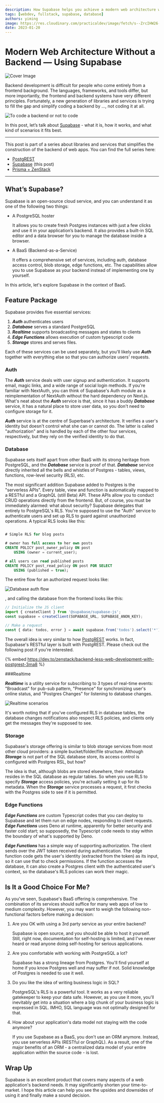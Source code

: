 ```yaml
---
description: How Supabase helps you achieve a modern web architecture without implementing a backend.
tags: [webdev, fullstack, supabase, database]
authors: yiming
image: https://res.cloudinary.com/practicaldev/image/fetch/s--ZrcIHW26--/c_imagga_scale,f_auto,fl_progressive,h_420,q_auto,w_1000/https://dev-to-uploads.s3.amazonaws.com/uploads/articles/a8kwh78d3n6jixte3qc1.png
date: 2023-01-20
---
```


# Modern Web Architecture Without a Backend — Using Supabase

![Cover Image](https://res.cloudinary.com/practicaldev/image/fetch/s--ZrcIHW26--/c_imagga_scale,f_auto,fl_progressive,h_420,q_auto,w_1000/https://dev-to-uploads.s3.amazonaws.com/uploads/articles/a8kwh78d3n6jixte3qc1.png)

Backend development is difficult for people who come entirely from a frontend background. The languages, frameworks, and tools differ, but more importantly, the frontend and backend systems have very different principles. Fortunately, a new generation of libraries and services is trying to fill the gap and simplify coding a backend by …, not coding it at all.

<!--truncate-->

![To code a backend or not to code](https://dev-to-uploads.s3.amazonaws.com/uploads/articles/a0j7u8mbazfi1w4z7fpu.jpg)

In this post, let’s talk about [Supabase](https://supabase.com/) - what it is, how it works, and what kind of scenarios it fits best.

---

This post is part of a series about libraries and services that simplifies the construction of the backend of web apps. You can find the full series here:

-   [PostgREST](/blog/postgrest)
-   [Supabase](/blog/supabase) (this post)
-   [Prisma + ZenStack](/blog/prisma-zenstack)

---

## What’s Supabase?

Supabase is an open-source cloud service, and you can understand it as one of the following two things:

-   A PostgreSQL hoster

    It allows you to create fresh Postgres instances with just a few clicks and use it in your application’s backend. It also provides a built-in SQL editor and a data browser for you to manage the database inside a browser.

-   A BaaS (Backend-as-a-Service)

    It offers a comprehensive set of services, including auth, database access control, blob storage, edge functions, etc. The capabilities allow you to use Supabase as your backend instead of implementing one by yourself.

In this article, let's explore Supabase in the context of BaaS.

## Feature Package

Supabase provides five essential services:

1. _**Auth**_ authenticates users
1. **_Database_** serves a standard PostgreSQL
1. **_Realtime_** supports broadcasting messages and states to clients
1. **_Edge Functions_** allows execution of custom typescript code
1. **_Storage_** stores and serves files.

Each of these services can be used separately, but you'll likely use **_Auth_** together with everything else so that you can authorize users' requests.

### Auth

The **_Auth_** service deals with user signup and authentication. It supports email, magic links, and a wide range of social login methods. If you're familiar with NextAuth, you can think of Supabase's Auth module as a reimplementation of NextAuth without the hard dependency on Next.js. What's neat about the **_Auth_** service is that, since it has a buddy **_Database_** service, it has a natural place to store user data, so you don't need to configure storage for it.

**_Auth_** service is at the centre of Superbase's architecture. It verifies a user's identity but doesn't control what she can or cannot do. The latter is called "authorization" and is handled by each of the other four services, respectively, but they rely on the verified identity to do that.

### Database

Supabase sets itself apart from other BaaS with its strong heritage from PostgreSQL, and the **_Database_** service is proof of that. **_Database_** service directly inherited all the bells and whistles of Postgres - tables, views, functions, row-level security (RLS), etc.

The most significant addition Supabase added to Postgres is the "serverless APIs". Every table, view and function is automatically mapped to a RESTful and a GraphQL (still Beta) API. These APIs allow you to conduct CRUD operations directly from the frontend. But, of course, you must be immediately alarmed: what about security? Supabase delegates that entirely to PostgreSQL's RLS. You're supposed to use the "Auth" service to authenticate users and set up RLS to guard against unauthorized operations. A typical RLS looks like this:

```sql

# Simple RLS for blog posts

# owner has full access to her own posts
CREATE POLICY post_owner_policy ON post
    USING (owner = current_user);

# all users can read published posts
CREATE POLICY post_read_policy ON post FOR SELECT
    USING (published = true);

```

The entire flow for an authorized request looks like:

![Database auth flow](https://dev-to-uploads.s3.amazonaws.com/uploads/articles/ovxqxv9wlrmjy6bo1c7u.png)

, and calling the database from the frontend looks like this:

```ts
// Initialize the JS client
import { createClient } from '@supabase/supabase-js';
const supabase = createClient(SUPABASE_URL, SUPABASE_ANON_KEY);

// Make a request
const { data: todos, error } = await supabase.from('todos').select('*');
```

The overall idea is very similar to how [PostgREST](https://postgrest.org/) works. In fact, Supabase's RESTful layer is built with PostgREST. Please check out the following post if you're interested.

{% embed https://dev.to/zenstack/backend-less-web-development-with-postgrest-3ma8 %}

###Realtime

**_Realtime_** is a utility service for subscribing to 3 types of real-time events: "Broadcast" for pub-sub pattern, "Presence" for synchronizing user's online status, and "Postgres Changes" for listening to database changes.

![Realtime scenarios](https://dev-to-uploads.s3.amazonaws.com/uploads/articles/ixe3mj08ni9ma5r7hx6l.png)

It's worth noting that if you've configured RLS in database tables, the database changes notifications also respect RLS policies, and clients only get the messages they're supposed to see.

### Storage

Supabase's storage offering is similar to blob storage services from most other cloud providers: a simple bucket/folder/file structure. Although **_Storage_** is not part of the SQL database store, its access control is configured with Postgres RSL, but how?

The idea is that, although blobs are stored elsewhere, their metadata resides in the SQL database as regular tables. So when you use RLS to specify **_Storage_** access policies, you're actually setting it up for its metadata. When the **_Storage_** service processes a request, it first checks with the Postgres side to see if it is permitted.

### Edge Functions

**_Edge Functions_** are custom Typescript codes that you can deploy to Supabase and let them run on edge nodes, responding to client requests. **_Edge Functions_** uses Deno at runtime, apparently for better security and faster cold start; so supposedly, the Typescript code needs to stay within the boundary of what's supported by Deno.

**_Edge Functions_** has a simple way of supporting authorization. The client sends over the JWT token received during authentication. The edge function code gets the user's identity (extracted from the token) as its input, so it can use that to check permissions. If the function accesses the database, it can also create a Postgres client with the authenticated user's context, so the database's RLS policies can work their magic.

## Is It a Good Choice For Me?

As you've seen, Supabase's BaaS offering is comprehensive. The combination of its services should suffice for many web apps of low to medium complexity. However, you may want to weigh the following non-functional factors before making a decision:

1. Are you OK with using a 3rd party service as your entire backend?

    Supabase is open source, and you should be able to host it yourself. Still, right now, documentation for self-hosting is limited, and I've never heard or read anyone doing self-hosting for serious applications.

1. Are you comfortable with working with PostgreSQL a lot?

    Supabase has a strong lineage from Postgres. You'll find yourself at home if you know Postgres well and may suffer if not. Solid knowledge of Postgres is needed to use it well.

1. Do you like the idea of writing business logic in SQL?

    PostgreSQL's RLS is a powerful tool. It works as a very reliable gatekeeper to keep your data safe. However, as you use it more, you'll inevitably get into a situation where a big chunk of your business logic is expressed in SQL. IMHO, SQL language was not optimally designed for that.

1. How about your application's data model not staying with the code anymore?

    If you use Supabase as a BaaS, you don't use an ORM anymore. Instead, you use serverless APIs (RESTful or GraphQL). As a result, one of the major benefits of an ORM - a centralized data model of your entire application within the source code - is lost.

## Wrap Up

Supabase is an excellent product that covers many aspects of a web application's backend needs. It may significantly shorten your time-to-market. I hope this article can help you see the upsides and downsides of using it and finally make a sound decision.
